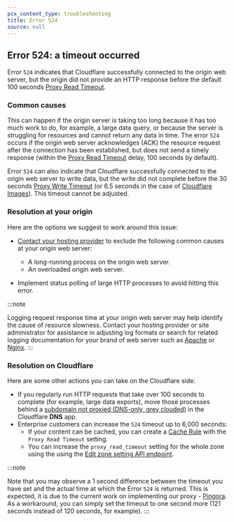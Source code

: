 ```yaml
---
pcx_content_type: troubleshooting
title: Error 524
source: null
---
```


## Error 524: a timeout occurred

Error `524` indicates that Cloudflare successfully connected to the origin web server, but the origin did not provide an HTTP response before the default 100 seconds [Proxy Read Timeout](/fundamentals/reference/connection-limits/).

### Common causes

This can happen if the origin server is taking too long because it has too much work to do, for example, a large data query, or because the server is struggling for resources and cannot return any data in time.
The error `524` occurs if the origin web server acknowledges (ACK) the resource request after the connection has been established, but does not send a timely response (within the [Proxy Read Timeout](/fundamentals/reference/connection-limits/) delay, 100 seconds by default).

Error `524` can also indicate that Cloudflare successfully connected to the origin web server to write data, but the write did not complete before the 30 seconds [Proxy Write Timeout](/fundamentals/reference/connection-limits/) (or 6.5 seconds in the case of [Cloudflare Images](/images/)). This timeout cannot be adjusted.


### Resolution at your origin

Here are the options we suggest to work around this issue:

- [Contact your hosting provider](/support/troubleshooting/http-status-codes/cloudflare-5xx-errors/#required-error-details-for-hosting-provider) to exclude the following common causes at your origin web server:
  - A long-running process on the origin web server.
  - An overloaded origin web server.

- Implement status polling of large HTTP processes to avoid hitting this error.

:::note

Logging request response time at your origin web server may help identify the cause of resource slowness. 
Contact your hosting provider or site administrator for assistance in adjusting log formats or search for related logging documentation for your brand of web server such as [Apache](http://httpd.apache.org/docs/current/mod/mod_log_config.html) or [Nginx](http://nginx.org/en/docs/http/ngx_http_log_module.html#log_format).
:::

### Resolution on Cloudflare

Here are some other actions you can take on the Cloudflare side:

- If you regularly run HTTP requests that take over 100 seconds to complete (for example, large data exports), move those processes behind a [subdomain not proxied (DNS-only, grey clouded)](/dns/proxy-status/#dns-only-records) in the Cloudflare **DNS** app.
- Enterprise customers can increase the `524` timeout up to 6,000 seconds:
  - If your content can be cached, you can create a [Cache Rule](/cache/how-to/cache-rules/settings/#proxy-read-timeout-enterprise-only) with the `Proxy Read Timeout` setting.
  - You can increase the `proxy_read_timeout` setting for the whole zone using the using the [Edit zone setting API endpoint](/api/resources/zones/subresources/settings/methods/edit/). 

:::note

Note that you may observe a 1 second difference between the timeout you have set and the actual time at which the Error `524` is returned. This is expected, it is due to the current work on implementing our proxy - [Pingora](https://blog.cloudflare.com/how-we-built-pingora-the-proxy-that-connects-cloudflare-to-the-internet/).
As a workaround, you can simply set the timeout to one second more (121 seconds instead of 120 seconds, for example).
:::
